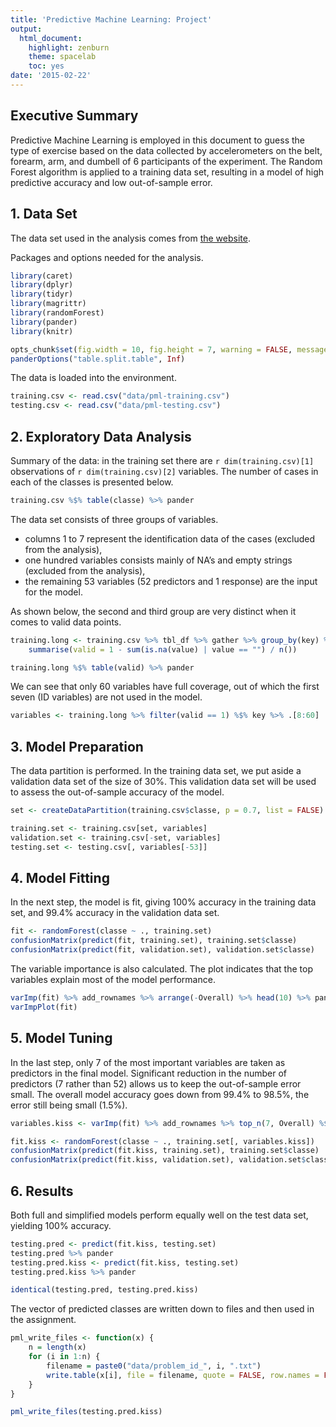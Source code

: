 ```yaml
---
title: 'Predictive Machine Learning: Project'
output:
  html_document:
    highlight: zenburn
    theme: spacelab
    toc: yes
date: '2015-02-22'
---
```


## Executive Summary

Predictive Machine Learning is employed in this document to guess the type of exercise based on the data collected by accelerometers on the belt, forearm, arm, and dumbell of 6 participants of the experiment. The Random Forest algorithm is applied to a training data set, resulting in a model of high predictive accuracy and low out-of-sample error.

## 1. Data Set

The data set used in the analysis comes from [the website](http://groupware.les.inf.puc-rio.br/har).

Packages and options needed for the analysis.

```r
library(caret)
library(dplyr)
library(tidyr)
library(magrittr)
library(randomForest)
library(pander)
library(knitr)

opts_chunk$set(fig.width = 10, fig.height = 7, warning = FALSE, message = FALSE, cache = TRUE)
panderOptions("table.split.table", Inf)
```

The data is loaded into the environment.

```r
training.csv <- read.csv("data/pml-training.csv")
testing.csv <- read.csv("data/pml-testing.csv")
```

## 2. Exploratory Data Analysis

Summary of the data: in the training set there are `r dim(training.csv)[1]` observations of `r dim(training.csv)[2]` variables. The number of cases in each of the classes is presented below.

```r
training.csv %$% table(classe) %>% pander
```

The data set consists of three groups of variables.

- columns 1 to 7 represent the identification data of the cases (excluded from the analysis),
- one hundred variables consists mainly of NA's and empty strings (excluded from the analysis),
- the remaining 53 variables (52 predictors and 1 response) are the input for the model.

As shown below, the second and third group are very distinct when it comes to valid data points.

```r
training.long <- training.csv %>% tbl_df %>% gather %>% group_by(key) %>%
    summarise(valid = 1 - sum(is.na(value) | value == "") / n())

training.long %$% table(valid) %>% pander
```

We can see that only 60 variables have full coverage, out of which the first seven (ID variables) are not used in the model.

```r
variables <- training.long %>% filter(valid == 1) %$% key %>% .[8:60]
```

## 3. Model Preparation

The data partition is performed. In the training data set, we put aside a validation data set of the size of 30%. This validation data set will be used to assess the out-of-sample accuracy of the model.

```r
set <- createDataPartition(training.csv$classe, p = 0.7, list = FALSE)

training.set <- training.csv[set, variables]
validation.set <- training.csv[-set, variables]
testing.set <- testing.csv[, variables[-53]]
```

## 4. Model Fitting

In the next step, the model is fit, giving 100% accuracy in the training data set, and 99.4% accuracy in the validation data set.

```r
fit <- randomForest(classe ~ ., training.set)
confusionMatrix(predict(fit, training.set), training.set$classe)
confusionMatrix(predict(fit, validation.set), validation.set$classe)
```

The variable importance is also calculated. The plot indicates that the top variables explain most of the model performance.

```r
varImp(fit) %>% add_rownames %>% arrange(-Overall) %>% head(10) %>% pander
varImpPlot(fit)
```

## 5. Model Tuning

In the last step, only 7 of the most important variables are taken as predictors in the final model. Significant reduction in the number of predictors (7 rather than 52) allows us to keep the out-of-sample error small. The overall model accuracy goes down from 99.4% to 98.5%, the error still being small (1.5%).

```r
variables.kiss <- varImp(fit) %>% add_rownames %>% top_n(7, Overall) %$% rowname %>% c("classe")

fit.kiss <- randomForest(classe ~ ., training.set[, variables.kiss])
confusionMatrix(predict(fit.kiss, training.set), training.set$classe)
confusionMatrix(predict(fit.kiss, validation.set), validation.set$classe)
```

## 6. Results

Both full and simplified models perform equally well on the test data set, yielding 100% accuracy.

```r
testing.pred <- predict(fit.kiss, testing.set)
testing.pred %>% pander
testing.pred.kiss <- predict(fit.kiss, testing.set)
testing.pred.kiss %>% pander

identical(testing.pred, testing.pred.kiss)
```

The vector of predicted classes are written down to files and then used in the assignment.

```r
pml_write_files <- function(x) {
    n = length(x)
    for (i in 1:n) {
        filename = paste0("data/problem_id_", i, ".txt")
        write.table(x[i], file = filename, quote = FALSE, row.names = FALSE, col.names = FALSE)
    }
}

pml_write_files(testing.pred.kiss)
```
